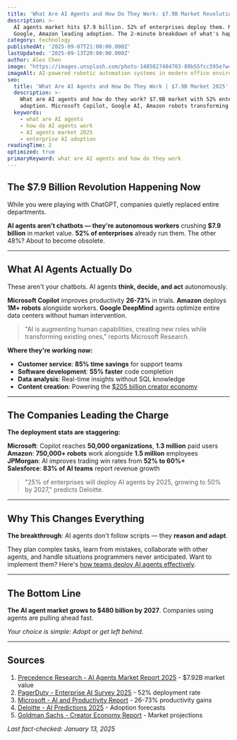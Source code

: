 ```yaml
---
title: 'What Are AI Agents and How Do They Work: $7.9B Market Revolution'
description: >-
  AI agents market hits $7.9 billion. 52% of enterprises deploy them. Microsoft,
  Google, Amazon leading adoption. The 2-minute breakdown of what's happening.
category: technology
publishedAt: '2025-09-07T21:00:00.000Z'
lastUpdated: '2025-09-13T20:00:00.000Z'
author: Alex Chen
image: "https://images.unsplash.com/photo-1485827404703-89b55fcc595e?w=1200&h=630&fit=crop"
imageAlt: AI-powered robotic automation systems in modern office environment
seo:
  title: 'What Are AI Agents and How Do They Work | $7.9B Market 2025'
  description: >-
    What are AI agents and how do they work? $7.9B market with 52% enterprise
    adoption. Microsoft Copilot, Google AI, Amazon robots transforming work.
  keywords:
    - what are AI agents
    - how do AI agents work
    - AI agents market 2025
    - enterprise AI adoption
readingTime: 2
optimized: true
primaryKeyword: what are AI agents and how do they work
---
```


## The $7.9 Billion Revolution Happening Now

While you were playing with ChatGPT, companies quietly replaced entire departments.

**AI agents aren't chatbots — they're autonomous workers** crushing **$7.9 billion** in market value. **52% of enterprises** already run them. The other 48%? About to become obsolete.

---

## What AI Agents Actually Do

These aren't your chatbots. AI agents **think, decide, and act** autonomously.

**Microsoft Copilot** improves productivity **26-73%** in trials. **Amazon** deploys **1M+ robots** alongside workers. **Google DeepMind** agents optimize entire data centers without human intervention.

> "AI is augmenting human capabilities, creating new roles while transforming existing ones," reports Microsoft Research.

**Where they're working now:**
- **Customer service**: **85% time savings** for support teams
- **Software development**: **55% faster** code completion
- **Data analysis**: Real-time insights without SQL knowledge
- **Content creation**: Powering the [$205 billion creator economy](/culture/creator-economy-hits-500-billion)

---

## The Companies Leading the Charge

**The deployment stats are staggering:**

**Microsoft**: Copilot reaches **50,000 organizations**, **1.3 million** paid users  
**Amazon**: **750,000+ robots** work alongside **1.5 million** employees  
**JPMorgan**: AI improves trading win rates from **52% to 60%+**  
**Salesforce**: **83% of AI teams** report revenue growth

> "25% of enterprises will deploy AI agents by 2025, growing to 50% by 2027," predicts Deloitte.

---

## Why This Changes Everything

**The breakthrough**: AI agents don't follow scripts — they **reason and adapt**.

They plan complex tasks, learn from mistakes, collaborate with other agents, and handle situations programmers never anticipated. Want to implement them? Here's [how teams deploy AI agents effectively](/technology/ai-agents-workplace-productivity-2025).

---

## The Bottom Line

**The AI agent market grows to $480 billion by 2027**. Companies using agents are pulling ahead fast.

*Your choice is simple: Adopt or get left behind.*

---

## Sources

1. [Precedence Research - AI Agents Market Report 2025](https://www.precedenceresearch.com/ai-agents-market) - $7.92B market value
2. [PagerDuty - Enterprise AI Survey 2025](https://www.pagerduty.com/resources/reports/digital-operations/) - 52% deployment rate  
3. [Microsoft - AI and Productivity Report](https://www.microsoft.com/en-us/research/) - 26-73% productivity gains
4. [Deloitte - AI Predictions 2025](https://www.deloitte.com/global/en/services/consulting/perspectives/gx-predicts-2025-technology.html) - Adoption forecasts
5. [Goldman Sachs - Creator Economy Report](https://www.goldmansachs.com/intelligence/pages/the-creator-economy-report.html) - Market projections

*Last fact-checked: January 13, 2025*
